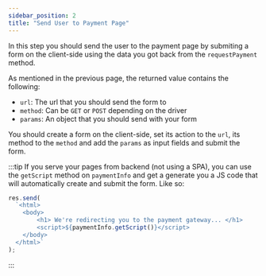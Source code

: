 ```yaml
---
sidebar_position: 2
title: "Send User to Payment Page"
---
```


In this step you should send the user to the payment page by submiting a form on the client-side using the data you got back from the `requestPayment` method.

As mentioned in the previous page, the returned value contains the following:

- `url`: The url that you should send the form to
- `method`: Can be `GET` or `POST` depending on the driver
- `params`: An object that you should send with your form

You should create a form on the client-side, set its action to the `url`, its method to the `method` and add the `params` as input fields and submit the form.

:::tip
If you serve your pages from backend (not using a SPA), you can use the `getScript` method on `paymentInfo` and get a generate you a JS code that will automatically create and submit the form. Like so:

```js
res.send(
  `<html>
    <body>
        <h1> We're redirecting you to the payment gateway... </h1>
        <script>${paymentInfo.getScript()}</script>
    </body>
  </html>`
);
```

:::
